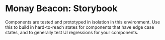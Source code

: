 # Monay Beacon: Storybook

Components are tested and prototyped in isolation in this environment. Use this to build in hard-to-reach states for components that have edge case states, and to generally test UI regressions for your components.
